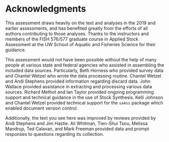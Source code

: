 # Acknowledgments
This assessment draws heavily on the text and analyses in the 2019 and earlier assessments, and has benefited greatly from the efforts of all authors contributing to those analyses. Thanks to the instructors and members of the FISH 576/577 graduate course in Applied Stock Assessment at the UW School of Aquatic and Fisheries Science for their guidance. 

This assessment would not have been possible without the help of many people at various state and federal agencies who assisted in assembling the included data sources. Particularly, Beth Horness who provided survey data and Chantel Wetzel who wrote the data processing routine. Chantel Wetzel and Andi Stephens provided information regarding discard data. John Wallace provided assistance in extracting and processing various data sources. Richard Methot and Ian Taylor provided ongoing programming support and technical guidance in the use of Stock Synthesis. Kelli Johnson and Chantel Wetzel provided technical support for the `sa4ss` package which enabled document version control.

Additionally, the text you see here was improved by reviews provided by Andi Stephens and Jim Hastie. Ali Whitman, Tien-Shui Tsou, Melissa Mandrup, Ted Calavan, and Mark Freeman provided data and prompt responses to questions regarding its collection. \begin{comment}Finally, we thank the STAR panel participants, John Field, Robin Cook, Yong Chen, Jim Ianelli, Patrick Mirick, Gerry Richter, and John DeVore for their rigourous reviews and for facilitating the process. \end{comment}
